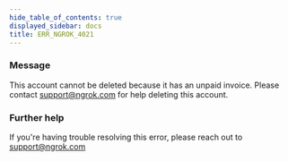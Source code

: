 ```yaml
---
hide_table_of_contents: true
displayed_sidebar: docs
title: ERR_NGROK_4021
---
```




### Message

This account cannot be deleted because it has an unpaid invoice. Please contact support@ngrok.com for help deleting this account.

<ErrorDetails error="err_ngrok_4021" />

### Further help

If you're having trouble resolving this error, please reach out to [support@ngrok.com](mailto:support@ngrok.com?subject=Help%20with%20ERR_NGROK_4021)
